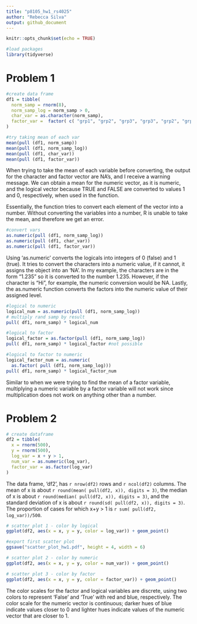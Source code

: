 ```yaml
---
title: "p8105_hw1_rs4025"
author: "Rebecca Silva"
output: github_document
---
```


```r
knitr::opts_chunk$set(echo = TRUE)

#load packages
library(tidyverse)
```

# Problem 1

```r
#create data frame
df1 = tibble(
  norm_samp = rnorm(8),
  norm_samp_log = norm_samp > 0,
  char_var = as.character(norm_samp), 
  factor_var =  factor( c( "grp1", "grp2", "grp3", "grp3", "grp2", "grp1", "grp2", "grp3" ))
)
```


```r
#try taking mean of each var
mean(pull (df1, norm_samp))
mean(pull (df1, norm_samp_log))
mean(pull (df1, char_var))
mean(pull (df1, factor_var))
```

When trying to take the mean of each variable before converting, the output for the character and factor vector are NA's, and I receive a warning message. We can obtain a mean for the numeric vector, as it is numeric, and the logical vector because TRUE and FALSE are converted to values 1 and 0, respectively, when used in the function. 

Essentially, the function tries to convert each element of the vector into a number. Without converting the variables into a number, R is unable to take the mean, and therefore we get an error. 

```r
#convert vars 
as.numeric(pull (df1, norm_samp_log))
as.numeric(pull (df1, char_var))
as.numeric(pull (df1, factor_var))
```

Using 'as.numeric' converts the logicals into integers of 0 (false) and 1 (true). It tries to convert the characters into a numeric value, if it cannot, it assigns the object into an 'NA'. In my example, the characters are in the form "1.235" so it is converted to the number 1.235. However, if the character is "Hi", for example, the numeric conversion would be NA. Lastly, the as.numeric function converts the factors into the numeric value of their assigned level.

```r
#logical to numeric
logical_num = as.numeric(pull (df1, norm_samp_log))
# multiply rand samp by result
pull( df1, norm_samp) * logical_num

#logical to factor
logical_factor = as.factor(pull (df1, norm_samp_log))
pull( df1, norm_samp) * logical_factor #not possible

#logical to factor to numeric
logical_factor_num = as.numeric( 
  as.factor( pull (df1, norm_samp_log)))
pull( df1, norm_samp) * logical_factor_num
```

Similar to when we were trying to find the mean of a factor variable, multiplying a numeric variable by a factor variable will not work since multiplication does not work on anything other than a number. 

# Problem 2

```r
# create dataframe
df2 = tibble(
  x = rnorm(500),
  y = rnorm(500),
  log_var = x + y > 1, 
  num_var = as.numeric(log_var),
  factor_var = as.factor(log_var)
)
```

The data frame, 'df2', has `r nrow(df2)` rows and `r ncol(df2)` columns. The mean of x is about `r round(mean( pull(df2, x)), digits = 3)`, the median of x is about `r round(median( pull(df2, x)), digits = 3)`, and the standard deviation of x is about `r round(sd( pull(df2, x)), digits = 3)`. The proportion of cases for which x+y > 1 is `r sum( pull(df2, log_var))/500`. 

```r
# scatter plot 1 - color by logical 
ggplot(df2, aes(x = x, y = y, color = log_var)) + geom_point()

#export first scatter plot
ggsave("scatter_plot_hw1.pdf", height = 4, width = 6) 

# scatter plot 2 - color by numeric 
ggplot(df2, aes(x = x, y = y, color = num_var)) + geom_point()

# scatter plot 3 - color by factor 
ggplot(df2, aes(x = x, y = y, color = factor_var)) + geom_point()
```

The color scales for the factor and logical variables are discrete, using two colors to represent 'False' and 'True' with red and blue, respectively. The color scale for the numeric vector is continuous; darker hues of blue indicate values closer to 0 and lighter hues indicate values of the numeric vector that are closer to 1. 




